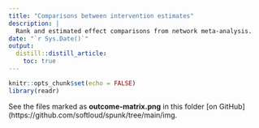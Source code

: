 ```yaml
---
title: "Comparisons between intervention estimates"
description: |
  Rank and estimated effect comparisons from network meta-analysis.
date: "`r Sys.Date()`"
output: 
  distill::distill_article:
    toc: true
---
```


```r
knitr::opts_chunk$set(echo = FALSE)
library(readr)

```

See the files marked as **outcome-matrix.png** in this folder [on GitHub](https://github.com/softloud/spunk/tree/main/img. 
